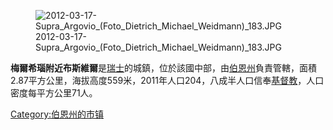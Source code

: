 [[Image:2012-03-17-Supra_Argovio_(Foto_Dietrich_Michael_Weidmann)_183.JPG|right]]

'''梅爾希瑙附近布斯維爾'''是[[瑞士|瑞士]]的城鎮，位於該國中部，由[[伯恩州|伯恩州]]負責管轄，面積2.87平方公里，海拔高度559米，2011年人口204，八成半人口信奉[[基督教|基督教]]，人口密度每平方公里71人。

{{Switzerland-geo-stub}}
[[Category:伯恩州的市镇|Category:伯恩州的市镇]]